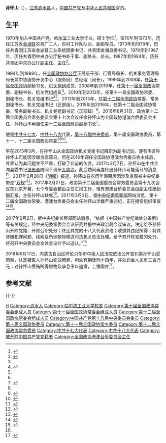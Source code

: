 '''孙怀山'''（{{bd|1952年|7月|||catIdx=}}），[[江苏|江苏]][[涟水县|涟水县]]人，[[中国共产党|中国共产党]]及[[中华人民共和国|中华人民共和国]]官员。

==生平==
1970年加入中国共产党。[[哈尔滨工业大学|哈尔滨工业大学]]毕业，硕士学位<ref>{{Cite web|url =http://renwuku.news.ifeng.com/index/detail/833/sunhuaishan|title =孙怀山|author =|date =|publisher =凤凰网|language =|accessdate =2017-06-02|quote =|deadurl =yes|archiveurl =https://web.archive.org/web/20150906175958/http://renwuku.news.ifeng.com/index/detail/833/sunhuaishan|archivedate =2015-09-06}}</ref>。1970年到1973年，历任江苏省[[金湖县|金湖县]]农机厂工人，农村工作队队长、副指导员。1973年到1978年，历任共青团江苏省金湖县工业系统团委书记、共青团金湖县委书记。1978年到1987年，历任共青团中央办公厅秘书处干事、副处长、处长。1987年到1994年，历任共青团中央办公厅副主任、主任<ref name=ifeng>{{Cite web |url = http://news.ifeng.com/a/20170602/51192576_0.shtml |title = 政协原常委、港澳台侨委员会原主任孙怀山被双开 |author =  |date = 2017-06-02 |publisher = 凤凰网 |language =  |accessdate =  |quote =  |archive-date = 2019-05-19 |archive-url = https://web.archive.org/web/20190519123608/http://news.ifeng.com/a/20170602/51192576_0.shtml |dead-url = no }}</ref>。

1994年到1999年，任[[全国政协办公厅|全国政协办公厅]]正局级干部、行管局局长、机关事务管理局局长兼中协服务开发中心（服务局）总经理（局长）。1999年到2008年，任[[中国人民政治协商会议第十届全国委员会委员名单|第十届全国政协]]副秘书长、[[中国共产党中国人民政治协商会议全国委员会机关党组|机关党组]]成员。2008年到2010年，任[[中国人民政治协商会议第十一届全国委员会委员名单|第十一届全国政协]]常委、副秘书长、机关党组成员<ref name=ifeng/>。2010年到2013年，任第十一届全国政协常委、副秘书长、机关党组书记<ref>{{cite web|title=孙怀山任全国政协机关党组书记|url=http://news.xinhuanet.com/politics/2010-10/27/c_12706127.htm|publisher=新华网|date=2010-10-27|access-date=2012-02-19|archive-date=2010-10-30|archive-url=https://web.archive.org/web/20101030044845/http://news.xinhuanet.com/politics/2010-10/27/c_12706127.htm|dead-url=no}}</ref><ref name=ifeng/>。2013年到2015年，任[[中国人民政治协商会议第十二届全国委员会|第十二届全国政协]]常委、常务副秘书长、机关党组书记（正部级）。2015年到2016年，任第十二届全国政协常委、常务副秘书长、机关党组副书记（正部级）<ref name=ifeng/>。2016年8月31日，政协第十二届全国委员会常务委员会第十七次会议任命孙怀山为全国政协港澳台侨委员会主任，孙怀山不再担任第十二届全国政协副秘书长<ref>{{cite news|title=袁贵仁被增补为全国政协外事委员会副主任|url=http://www.thepaper.cn/newsDetail_forward_1522384|date=2016-08-31|newspaper=澎湃新闻|accessdate=2016-09-01|archive-date=2016-09-01|archive-url=https://web.archive.org/web/20160901183126/http://www.thepaper.cn/newsDetail_forward_1522384|dead-url=no}}</ref>。

他是[[中国共产党第十七次全国代表大会|中共十七大]]、[[中国共产党第十八次全国代表大会|中共十八大]]代表，[[中国共产党第十八届中央委员会委员列表|第十八届中央委员]]，第十届全国政协委员，第十一、十二届全国政协常委<ref name=ifeng/><ref>{{cite news|title=第十一届全国政协委员名单|url=http://www.indaa.com.cn/zt/2009qglh/zxzs/200903/t20090303_127573.html|accessdate=2013-04-09|newspaper=新华社北京1月25日电 中国人民政治协商会议第十一届全国委员会委员名单(共2237人，2008年1月25日政协第十届全国委员会常务委员会第二十次会议通过)|date=2008年1月25日|deadurl=yes|archiveurl=https://web.archive.org/web/20130928014403/http://www.indaa.com.cn/zt/2009qglh/zxzs/200903/t20090303_127573.html|archivedate=2013年9月28日}}</ref><ref>{{cite news|title=全国政协信息-孙怀山|url=http://www.cppcc.gov.cn/CMS/wylibary/showJcwyxtInfoWylibary.action?tabJcwyxt.guid=11W0020630&wytype=wjwy|accessdate=2013-04-09|newspaper=全国政协委员会|archive-date=2019-05-18|archive-url=https://web.archive.org/web/20190518161514/http://www.cppcc.gov.cn/CMS/wylibary/showJcwyxtInfoWylibary.action?tabJcwyxt.guid=11W0020630&wytype=wjwy|dead-url=no}}</ref>。

早在2015年3月，在孙怀山从全国政协机关党组书记降职为副书记后，便有传言称孙怀山可能因涉嫌贪腐落马。但在2016年调任全国政协港澳台侨委员会主任后，外界认为其问题并不严重，打破了此前的传言。2017年2月7日，孙怀山在中共金湖县委书记[[张志勇|张志勇]]陪同下调研[[大佛寺_(金湖县)|大佛寺]]，此后坊间再度传出孙怀山可能落马的消息<ref >{{cite web|url= http://www.zaobao.com.sg/realtime/china/story20170302-731109|language= |title= 中国全国政协常委孙怀山涉嫌严重违纪被查|publisher= 联合早报网|date= 2017-03-02|accessdate= |archive-date= 2019-05-23|archive-url= https://web.archive.org/web/20190523053809/https://www.zaobao.com.sg/realtime/china/story20170302-731109|dead-url= no}}</ref>。2017年2月26日《[[明報|明報]]》报道，孙怀山在农历年假期后因涉及贪腐被中央纪委带走“[[双规|双规]]”<ref>{{cite web| url=http://www.chinazhsb.com/news_detail_id_55051.html| language=| title=正部级全国政协港澳台侨委主任孙怀山落马| publisher=中华时报| date=2017-02-26| accessdate=| archive-date=2022-03-26| archive-url=https://web.archive.org/web/20220326081752/http://www.chinazhsb.com/news_detail_id_55051.html}}</ref>。2017年2月27日，政协第十二届全国委员会常务委员会第十九次会议在北京开幕，七个专委会都由主任汇报工作，惟有港澳台侨委员会由副主任[[杨衍银|杨衍银]]汇报，主任孙怀山缺席<ref>{{Cite web |url = http://news.gmw.cn/2017-02/28/content_23842107.htm |title = 全国政协十二届常委会第十九次会议开幕 |author =  |date = 2017-02-28 |publisher = 光明日报 |language =  |accessdate =  |quote =  |archive-date = 2019-05-20 |archive-url = https://web.archive.org/web/20190520062928/http://news.gmw.cn/2017-02/28/content_23842107.htm }}</ref>。2017年3月2日，据[[中国共产党中央纪律检查委员会|中央纪委]][[中华人民共和国监察部|监察部]]网站消息，第十二届全国政协常委、港澳台侨委员会主任孙怀山涉嫌严重违纪，正在接受组织审查<ref>{{Cite web  |url =http://finance.sina.com.cn/roll/2017-03-02/doc-ifyazwha3578808.shtml  |title =十二届全国政协常委孙怀山涉嫌严重违纪接受组织审查  |author =  |date =2017-03-02  |publisher =  |language =  |accessdate =  |quote =  |archive-date =2019-05-19  |archive-url =https://web.archive.org/web/20190519173136/http://finance.sina.com.cn/roll/2017-03-02/doc-ifyazwha3578808.shtml  }}</ref><ref>{{cite web |url = http://www.ccdi.gov.cn/xwtt/201703/t20170302_94934.html |title = 十二届全国政协常委、港澳台侨委员会主任孙怀山涉嫌严重违纪接受组织审查 |date = 2017-03-02 |publisher = 中央纪委监察部网站 |access-date = 2017-03-02 |archive-date = 2017-12-07 |archive-url = https://web.archive.org/web/20171207002453/http://www.ccdi.gov.cn/xwtt/201703/t20170302_94934.html |dead-url = no }}</ref>。

2017年6月2日，据中央纪委监察部网站消息，“依据《中国共产党纪律处分条例》等有关规定，经中央纪委常委会会议研究并报中央政治局会议审议，决定给予孙怀山开除党籍、开除公职处分；终止其党的十八大代表资格；收缴其违纪所得；将其涉嫌犯罪问题、线索及所涉款物移送司法机关依法处理。给予其开除党籍的处分，待召开中央委员会全体会议时予以追认。”<ref name=ifeng/>

2018年9月17日，内蒙古自治区呼伦贝尔市中级人民法院依法公开宣判第孙怀山受贿案，认定被告人孙怀山犯受贿罪，判处有期徒刑十四年，并处罚金人民币三百万元；对孙怀山受贿所得财物及孳息予以追缴，上缴国库<ref>{{cite web |title=全国政协原常委孙怀山一审被判犯受贿罪，获刑十四年 |url=https://www.thepaper.cn/newsDetail_forward_2449039 |website=澎湃 |accessdate=2019-08-10 |date=2018-09-17 |archive-date=2019-08-10 |archive-url=https://web.archive.org/web/20190810130357/https://www.thepaper.cn/newsDetail_forward_2449039 |dead-url=no }}</ref>。

==参考文献==
{{reflist|2}}

{{-}}
{{start box}}
{{s-par|prc-ncppcc}}
{{s-before|[[杨崇汇|杨崇汇]]}}
{{s-title|[[中国人民政治协商会议全国委员会港澳台侨委员会|中国人民政治协商会议全国委员会港澳台侨委员会]]主任|[[中国人民政治协商会议第十二届全国委员会|第十二届]]<br> 2016年8月—2017年3月 }}
{{s-after|[[杨衍银|杨衍银]]}}
{{end box}}
{{中共十八大到十九大期间的反腐败工作}}
{{团中央部门负责人}}
{{DEFAULTSORT:Sun孙}}
[[Category:孙姓|H]]
[[Category:涟水人|Category:涟水人]]
[[Category:哈尔滨工业大学校友|Category:哈尔滨工业大学校友]]
[[Category:第十届全国政协常委会组成人员|Category:第十届全国政协常委会组成人员]]
[[Category:第十一届全国政协常委会组成人员|Category:第十一届全国政协常委会组成人员]]
[[Category:第十二届全国政协常委会组成人员|Category:第十二届全国政协常委会组成人员]]
[[Category:中国共产党第十八届中央委员会委员|Category:中国共产党第十八届中央委员会委员]]
[[Category:第十届全国政协委员|Category:第十届全国政协委员]]
[[Category:第十一届全国政协常务委员|Category:第十一届全国政协常务委员]]
[[Category:第十二届全国政协常务委员|Category:第十二届全国政协常务委员]]
[[Category:中共十七大代表|Category:中共十七大代表]]
[[Category:中共十八大代表|Category:中共十八大代表]]
[[Category:被开除中国共产党党籍者|Category:被开除中国共产党党籍者]]
[[Category:全国政协港澳台侨委员会主任|Category:全国政协港澳台侨委员会主任]]